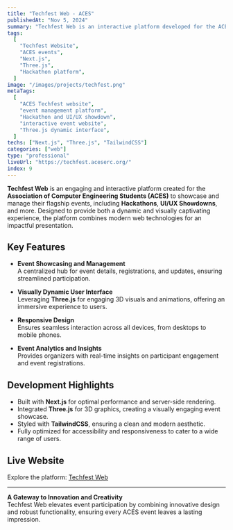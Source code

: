 ```yaml
---
title: "Techfest Web - ACES"
publishedAt: "Nov 5, 2024"
summary: "Techfest Web is an interactive platform developed for the ACES team, designed to showcase and manage events like Hackathons and UI/UX Showdowns. Built with Next.js, Three.js, and TailwindCSS, it offers a dynamic and visually captivating user experience."
tags:
  [
    "Techfest Website",
    "ACES events",
    "Next.js",
    "Three.js",
    "Hackathon platform",
  ]
image: "/images/projects/techfest.png"
metaTags:
  [
    "ACES Techfest website",
    "event management platform",
    "Hackathon and UI/UX showdown",
    "interactive event website",
    "Three.js dynamic interface",
  ]
techs: ["Next.js", "Three.js", "TailwindCSS"]
categories: ["web"]
type: "professional"
liveUrl: "https://techfest.aceserc.org/"
index: 9
---
```


**Techfest Web** is an engaging and interactive platform created for the **Association of Computer Engineering Students (ACES)** to showcase and manage their flagship events, including **Hackathons**, **UI/UX Showdowns**, and more. Designed to provide both a dynamic and visually captivating experience, the platform combines modern web technologies for an impactful presentation.

## Key Features

- **Event Showcasing and Management**  
  A centralized hub for event details, registrations, and updates, ensuring streamlined participation.

- **Visually Dynamic User Interface**  
  Leveraging **Three.js** for engaging 3D visuals and animations, offering an immersive experience to users.

- **Responsive Design**  
  Ensures seamless interaction across all devices, from desktops to mobile phones.

- **Event Analytics and Insights**  
  Provides organizers with real-time insights on participant engagement and event registrations.

## Development Highlights

- Built with **Next.js** for optimal performance and server-side rendering.
- Integrated **Three.js** for 3D graphics, creating a visually engaging event showcase.
- Styled with **TailwindCSS**, ensuring a clean and modern aesthetic.
- Fully optimized for accessibility and responsiveness to cater to a wide range of users.

## Live Website

Explore the platform: [Techfest Web](https://techfest.aceserc.org/)

---

**A Gateway to Innovation and Creativity**  
Techfest Web elevates event participation by combining innovative design and robust functionality, ensuring every ACES event leaves a lasting impression.
